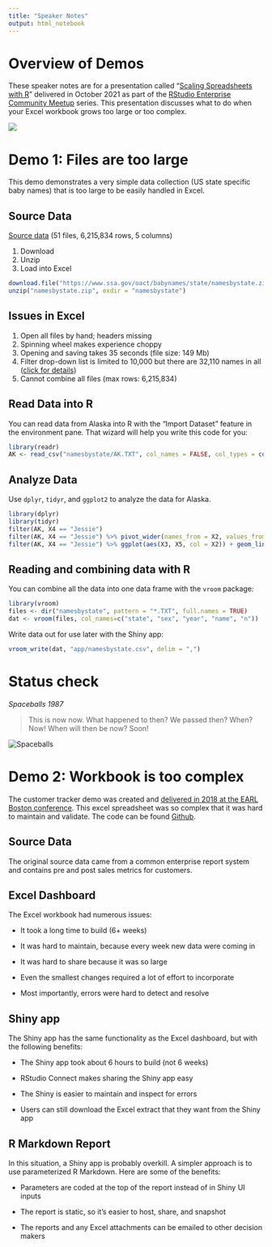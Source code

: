 ```yaml
---
title: "Speaker Notes"
output: html_notebook
---
```


# Overview of Demos

These speaker notes are for a presentation called "[Scaling Spreadsheets with R](https://www.meetup.com/RStudio-Enterprise-Community-Meetup/events/281142283/)" delivered in October 2021 as part of the [RStudio Enterprise Community Meetup](https://www.meetup.com/RStudio-Enterprise-Community-Meetup/) series. This presentation discusses what to do when your Excel workbook grows too large or too complex.

![](size-design-matrix.png)

# Demo 1: Files are too large

This demo demonstrates a very simple data collection (US state specific baby names) that is too large to be easily handled in Excel.

## Source Data

[Source data](https://www.ssa.gov/oact/babynames/limits.html) (51 files, 6,215,834 rows, 5 columns)

1.  Download
2.  Unzip
3.  Load into Excel

```r
download.file("https://www.ssa.gov/oact/babynames/state/namesbystate.zip","namesbystate.zip")
unzip("namesbystate.zip", exdir = "namesbystate")
```

## Issues in Excel

1.  Open all files by hand; headers missing
2.  Spinning wheel makes experience choppy
3.  Opening and saving takes 35 seconds (file size: 149 Mb)
4.  Filter drop-down list is limited to 10,000 but there are 32,110 names in all ([click for details](https://support.microsoft.com/en-us/office/excel-specifications-and-limits-1672b34d-7043-467e-8e27-269d656771c3))
5.  Cannot combine all files (max rows: 6,215,834)

## Read Data into R

You can read data from Alaska into R with the "Import Dataset" feature in the environment pane. That wizard will help you write this code for you:

```r
library(readr)
AK <- read_csv("namesbystate/AK.TXT", col_names = FALSE, col_types = cols(X2 = col_character()))
```

## Analyze Data

Use `dplyr`, `tidyr`, and `ggplot2` to analyze the data for Alaska.

```r
library(dplyr)
library(tidyr)
filter(AK, X4 == "Jessie")
filter(AK, X4 == "Jessie") %>% pivot_wider(names_from = X2, values_from = X5)
filter(AK, X4 == "Jessie") %>% ggplot(aes(X3, X5, col = X2)) + geom_line()
```

## Reading and combining data with R

You can combine all the data into one data frame with the `vroom` package:

```r
library(vroom)
files <- dir("namesbystate", pattern = "*.TXT", full.names = TRUE)
dat <- vroom(files, col_names=c("state", "sex", "year", "name", "n"))
```

Write data out for use later with the Shiny app:

```r
vroom_write(dat, "app/namesbystate.csv", delim = ",")
```

# Status check

*Spaceballs 1987*

> This is now now. What happened to then? We passed then? When? Now! When will then be now? Soon!

![](the-present-is-strange.jpeg "Spaceballs")

# Demo 2: Workbook is too complex

The customer tracker demo was created and [delivered in 2018 at the EARL Boston conference](https://twitter.com/earlconf/status/1062392126166720514). This excel spreadsheet was so complex that it was hard to maintain and validate. The code can be found [Github](https://github.com/sol-eng/customer-tracker).

## Source Data

The original source data came from a common enterprise report system and contains pre and post sales metrics for customers.

## Excel Dashboard

The Excel workbook had numerous issues:

-   It took a long time to build (6+ weeks)

-   It was hard to maintain, because every week new data were coming in

-   It was hard to share because it was so large

-   Even the smallest changes required a lot of effort to incorporate

-   Most importantly, errors were hard to detect and resolve

## Shiny app

The Shiny app has the same functionality as the Excel dashboard, but with the following benefits:

-   The Shiny app took about 6 hours to build (not 6 weeks)

-   RStudio Connect makes sharing the Shiny app easy

-   The Shiny is easier to maintain and inspect for errors

-   Users can still download the Excel extract that they want from the Shiny app

## R Markdown Report

In this situation, a Shiny app is probably overkill. A simpler approach is to use parameterized R Markdown. Here are some of the benefits:

-   Parameters are coded at the top of the report instead of in Shiny UI inputs

-   The report is static, so it's easier to host, share, and snapshot

-   The reports and any Excel attachments can be emailed to other decision makers
